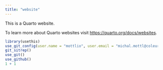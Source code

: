 ```yaml
---
title: "website"
---
```


This is a Quarto website.

To learn more about Quarto websites visit <https://quarto.org/docs/websites>.

```r
library(usethis)
use_git_config(user.name = "mottlio", user.email = "michal.mottl@coleurope.eu")
git_sitrep()
use_git()
use_github()
1 + 1
```
